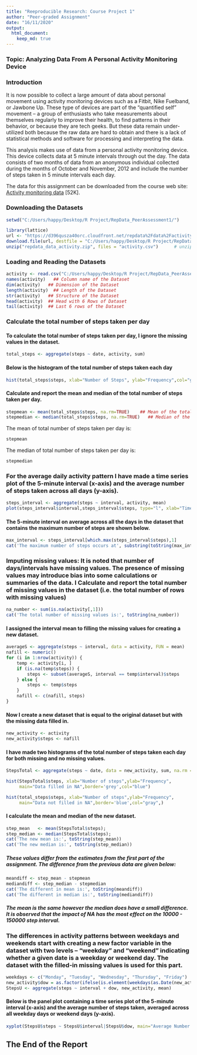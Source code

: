 ```yaml
---
title: "Reeproducible Research: Course Project 1"
author: "Peer-graded Assignment"
date: "16/11/2020"
output: 
  html_document:
    keep_md: true
---
```

### Topic: Analyzing Data From A Personal Activity Monitoring Device

### Introduction
It is now possible to collect a large amount of data about personal movement using activity monitoring devices such as a Fitbit, Nike Fuelband, or Jawbone Up. These type of devices are part of the “quantified self” movement – a group of enthusiasts who take measurements about themselves regularly to improve their health, to find patterns in their behavior, or because they are tech geeks. But these data remain under-utilized both because the raw data are hard to obtain and there is a lack of statistical methods and software for processing and interpreting the data.

This analysis makes use of data from a personal activity monitoring device. This device collects data at 5 minute intervals through out the day. The data consists of two months of data from an anonymous individual collected during the months of October and November, 2012 and include the number of steps taken in 5 minute intervals each day.

The data for this assignment can be downloaded from the course web site: [Activity monitoring data][1] [52K].

[1]: https://d396qusza40orc.cloudfront.net/repdata%2Fdata%2Factivity.zip

### Downloading the Datasets
```r
setwd("C:/Users/happy/Desktop/R Project/RepData_PeerAssessment1/")

library(lattice)
url <- "https://d396qusza40orc.cloudfront.net/repdata%2Fdata%2Factivity.zip"
download.file(url, destfile = "C:/Users/happy/Desktop/R Project/RepData_PeerAssessment1/repdata_data_activity.zip")
unzip("repdata_data_activity.zip", files = "activity.csv")      # unzip the datafie
```

### Loading and Reading the Datasets
```r
activity <- read.csv("C:/Users/happy/Desktop/R Project/RepData_PeerAssessment1/activity.csv", sep=',', header=TRUE)  ## Loading Dataset
names(activity)   ## Column name of the Dataset
dim(activity)   ## Dimension of the Dataset
length(activity)  ## Length of the Dataset
str(activity)   ## Structure of the Dataset
head(activity)  ## Head with 6 Rows of Dataset
tail(activity)  ## Last 6 rows of the Dataset
```

### Calculate the total number of steps taken per day
#### To calculate the total number of steps taken per day, I ignore the missing values in the dataset.

```r
total_steps <- aggregate(steps ~ date, activity, sum)
```
#### Below is the histogram of the total number of steps taken each day

```r
hist(total_steps$steps, xlab="Number of Steps", ylab="Frequency",col="grey",border="blue", main="Total number of steps taken each day")
```

#### Calculate and report the mean and median of the total number of steps taken per day.
```r
stepmean <- mean(total_steps$steps, na.rm=TRUE)    ## Mean of the total steps
stepmedian <- median(total_steps$steps, na.rm=TRUE)   ## Median of the total steps
```
The mean of total number of steps taken per day is: 
```r
stepmean
``` 
The median of total number of steps taken per day is: 
```r
stepmedian 
``` 
### For the average daily activity pattern I have made a time series plot of the 5-minute interval (x-axis) and the average number of steps taken across all days (y-axis).
```r
steps_interval <- aggregate(steps ~ interval, activity, mean)
plot(steps_interval$interval,steps_interval$steps, type="l", xlab="Time Interval", ylab="Average Number of Steps",main="Average Number of Steps per Day by 5-minute Interval")
```

#### The 5-minute interval on average across all the days in the dataset that contains the maximum number of steps are shown below.
```r
max_interval <- steps_interval[which.max(steps_interval$steps),1]
cat('The maximum number of steps occurs at', substring(toString(max_interval),1, 1),':', substring(toString(max_interval),2, 3),'AM')
```
### Imputing missing values: It is noted that number of days/intervals have missing values. The presence of missing values may introduce bias into some calculations or summaries of the data. I Calculate and report the total number of missing values in the dataset (i.e. the total number of rows with missing values)
```r
na_number <- sum(is.na(activity[,1]))
cat('The total number of missing values is:', toString(na_number))
```
#### I assigned the interval mean to filling the missing values for creating a new dataset.
```r
averageS <- aggregate(steps ~ interval, data = activity, FUN = mean)
nafill <- numeric()
for (i in 1:nrow(activity)) {
    temp <- activity[i, ]
    if (is.na(temp$steps)) {
        steps <- subset(averageS, interval == temp$interval)$steps
    } else {
        steps <- temp$steps
    }
    nafill <- c(nafill, steps)
}
```
#### Now I create a new dataset that is equal to the original dataset but with the missing data filled in.
```r
new_activity <- activity
new_activity$steps <- nafill
```
#### I have made two histograms of the total number of steps taken each day for both missing and no missing values. 
```r
StepsTotal <- aggregate(steps ~ date, data = new_activity, sum, na.rm = TRUE)

hist(StepsTotal$steps, xlab="Number of steps",ylab="Frequency", 
     main="Data filled in NA",border='grey',col="blue")

hist(total_steps$steps, xlab="Number of steps",ylab="Frequency",
     main="Data not filled in NA",border='blue',col="gray",)
```

#### I calculate the mean and median of the new dataset.
```r
step_mean   <- mean(StepsTotal$steps);
step_median <- median(StepsTotal$steps);
cat('The new mean is:', toString(step_mean))
cat('The new median is:', toString(step_median))
```
##### These values differ from the estimates from the first part of the assignment. The difference from the previous data are given below:
```r
meandiff <- step_mean - stepmean
mediandiff <- step_median - stepmedian
cat('The different in mean is:', toString(meandiff))
cat('The different in median is:', toString(mediandiff))
```
##### The mean is the same however the median does have a small difference. It is observed that the impact of NA has the most effect on the 10000 - 150000 step interval.

### The differences in activity patterns between weekdays and weekends start with creating a new factor variable in the dataset with two levels – “weekday” and “weekend” indicating whether a given date is a weekday or weekend day. The dataset with the filled-in missing values is used for this part.

```r
weekdays <- c("Monday", "Tuesday", "Wednesday", "Thursday", "Friday")
new_activity$dow = as.factor(ifelse(is.element(weekdays(as.Date(new_activity$date)),weekdays), "Weekday", "Weekend"))
StepsU <- aggregate(steps ~ interval + dow, new_activity, mean)
```
#### Below is the panel plot containing a time series plot of the 5-minute interval (x-axis) and the average number of steps taken, averaged across all weekday days or weekend days (y-axis).
```r
xyplot(StepsU$steps ~ StepsU$interval|StepsU$dow, main="Average Number of Steps by Interval",xlab="Intervals", ylab="Number of Steps",layout=c(1,2), type="l")
```

## The End of the Report
